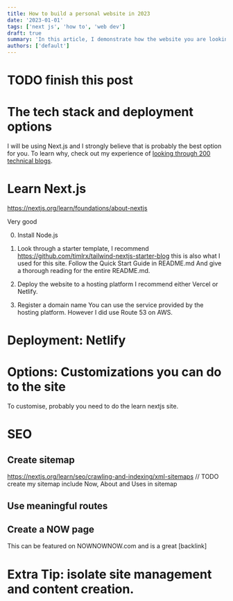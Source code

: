 ```yaml
---
title: How to build a personal website in 2023
date: '2023-01-01'
tags: ['next js', 'how to', 'web dev']
draft: true
summary: 'In this article, I demonstrate how the website you are looking at is developed.'
authors: ['default']
---
```


# TODO finish this post

# The tech stack and deployment options

I will be using Next.js and I strongly believe that is probably the best option for you.
To learn why, check out my experience of [looking through 200 technical blogs]().

# Learn Next.js

https://nextjs.org/learn/foundations/about-nextjs

Very good

0. Install Node.js
1. Look through a starter template, I recommend
   https://github.com/timlrx/tailwind-nextjs-starter-blog
   this is also what I used for this site.
   Follow the Quick Start Guide in README.md
   And give a thorough reading for the entire README.md.

2. Deploy the website to a hosting platform
   I recommend either Vercel or Netlify.
3. Register a domain name
   You can use the service provided by the hosting platform.
   However I did use Route 53 on AWS.

# Deployment: Netlify

# Options: Customizations you can do to the site

To customise, probably you need to do the learn nextjs site.

# SEO

## Create sitemap

https://nextjs.org/learn/seo/crawling-and-indexing/xml-sitemaps
// TODO create my sitemap
include Now, About and Uses in sitemap

## Use meaningful routes

## Create a NOW page

This can be featured on NOWNOWNOW.com and is a great [backlink]

# Extra Tip: isolate site management and content creation.
